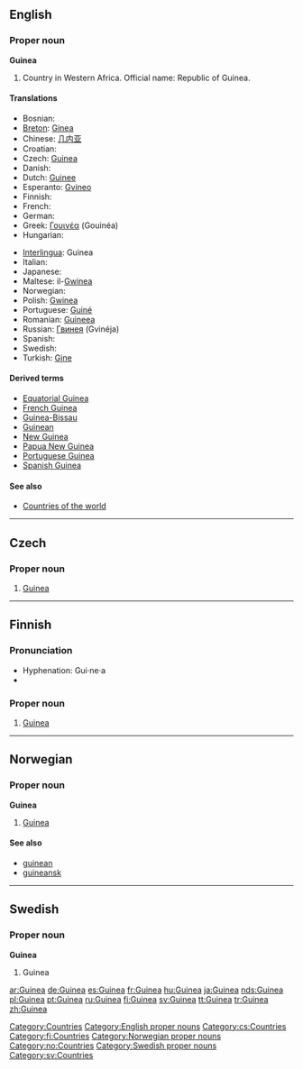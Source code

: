 {{see|guinea}}
{{wikipedia}}
==English==

===Proper noun===
'''Guinea'''

# Country in Western Africa. Official name: Republic of Guinea.

====Translations====
{{top}}
*Bosnian: {{t-|bs|Gvineja|f}}
*[[Breton]]: [[Ginea]]
*Chinese: [[几内亚]]
*Croatian: {{t-|hr|Gvineja|f}}
* Czech: [[#Czech|Guinea]] {{f}}
* Danish: {{t-|da|Guinea}}
*Dutch: [[Guinee]]
*Esperanto: [[Gvineo]]
* Finnish: {{t+|fi|Guinea}}
* French: {{t+|fr|Guinée|f}}
* German: {{t+|de|Guinea}}
*Greek: [[Γουινέα]] (Gouinéa) {{f}}
* Hungarian: {{t+|hu|Guinea}}
{{mid}}
*[[Interlingua]]: Guinea
* Italian: {{t-|it|Guinea|f}}
* Japanese: {{t-|ja|ギニア|tr=Ginia|sc=Jpan}}
*Maltese: il-[[Gwinea]]
* Norwegian: {{t-|no|Guinea}}
*Polish: [[Gwinea]] {{f}}
*Portuguese: [[Guiné]]
*Romanian: [[Guineea]] {{f}}
*Russian: [[Гвинея]] (Gvinéja) {{f}}
* Spanish: {{t+|es|Guinea|f}}
* Swedish: {{t+|sv|Guinea}}
*Turkish: [[Gine]]
{{bottom}}

====Derived terms====
*[[Equatorial Guinea]]
*[[French Guinea]]
*[[Guinea-Bissau]]
*[[Guinean]]
*[[New Guinea]]
*[[Papua New Guinea]]
*[[Portuguese Guinea]]
*[[Spanish Guinea]]

====See also====
* [[Appendix:Countries of the world|Countries of the world]]

[[Category:Countries]]
[[Category:English proper nouns]]

----

==Czech==

===Proper noun===
{{cs-proper noun|g=f}}

# [[#English|Guinea]]

[[Category:cs:Countries]]

----

==Finnish==
{{wikipedia|lang=fi}}

===Pronunciation===
* Hyphenation: Gui‧ne‧a
* {{IPA|/ˈɡineɑ/}}

===Proper noun===
{{fi-noun|proper=true|Guine|type=kulkija}}

# [[#English|Guinea]]

[[Category:fi:Countries]]

----

==Norwegian==

===Proper noun===
'''Guinea'''

# [[#English|Guinea]]

====See also====
*[[guinean]]
*[[guineansk]]

[[Category:Norwegian proper nouns]]
[[Category:no:Countries]]

----

==Swedish==

===Proper noun===
'''Guinea'''

# Guinea

[[Category:Swedish proper nouns]]
[[Category:sv:Countries]]

[[ar:Guinea]]
[[de:Guinea]]
[[es:Guinea]]
[[fr:Guinea]]
[[hu:Guinea]]
[[ja:Guinea]]
[[nds:Guinea]]
[[pl:Guinea]]
[[pt:Guinea]]
[[ru:Guinea]]
[[fi:Guinea]]
[[sv:Guinea]]
[[tt:Guinea]]
[[tr:Guinea]]
[[zh:Guinea]]